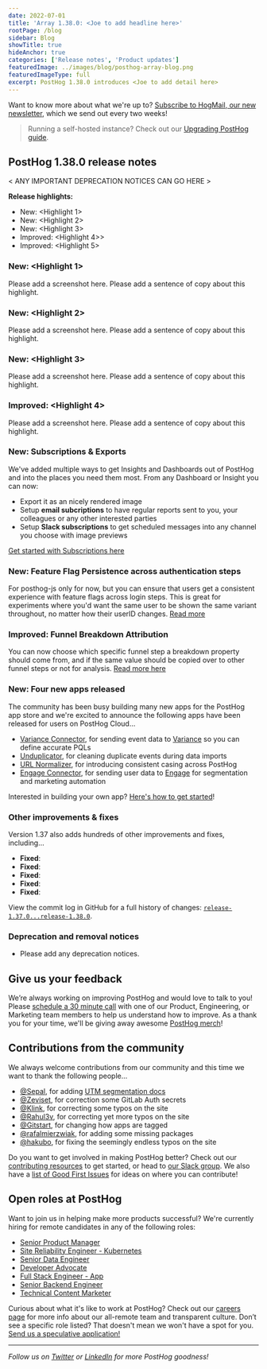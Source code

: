```yaml
---
date: 2022-07-01
title: 'Array 1.38.0: <Joe to add headline here>'
rootPage: /blog
sidebar: Blog
showTitle: true
hideAnchor: true
categories: ['Release notes', 'Product updates']
featuredImage: ../images/blog/posthog-array-blog.png
featuredImageType: full
excerpt: PostHog 1.38.0 introduces <Joe to add detail here>
---
```


Want to know more about what we're up to? [Subscribe to HogMail, our new newsletter](/newsletter), which we send out every two weeks!

> Running a self-hosted instance? Check out our [Upgrading PostHog guide](/docs/self-host/configure/upgrading-posthog).

## PostHog 1.38.0 release notes

< ANY IMPORTANT DEPRECATION NOTICES CAN GO HERE >

**Release highlights:**

- New: <Highlight 1>
- New: <Highlight 2>
- New: <Highlight 3>
- Improved: <Highlight 4>>
- Improved: <Highlight 5>

### New: <Highlight 1>

Please add a screenshot here.
Please add a sentence of copy about this highlight.

###  New: <Highlight 2>

Please add a screenshot here.
Please add a sentence of copy about this highlight.

### New: <Highlight 3>

Please add a screenshot here.
Please add a sentence of copy about this highlight.

### Improved: <Highlight 4>

Please add a screenshot here.
Please add a sentence of copy about this highlight.

### New: Subscriptions & Exports

We've added multiple ways to get Insights and Dashboards out of PostHog and into the places you need them most. From any Dashboard or Insight you can now:
- Export it as an nicely rendered image
- Setup **email subcriptions** to have regular reports sent to you, your colleagues or any other interested parties
- Setup **Slack subscriptions** to get scheduled messages into any channel you choose with image previews

[Get started with Subscriptions here](https://posthog.com/docs/user-guides/subscriptions)


### New: Feature Flag Persistence across authentication steps

For posthog-js only for now, but you can ensure that users get a consistent experience with feature flags across login steps. This is great for experiments where you'd want the same user to be shown the same variant throughout, no matter how their userID changes. [Read more](https://posthog.com/docs/user-guides/feature-flags#persisting-feature-flags-across-authentication-steps)

### Improved: Funnel Breakdown Attribution

You can now choose which specific funnel step a breakdown property should come from, and if the same value should be copied over to other funnel steps or not for analysis. [Read more here](https://posthog.com/docs/user-guides/funnels#choosing-breakdown-property-behaviour)

### New: Four new apps released

The community has been busy building many new apps for the PostHog app store and we're excited to announce the following apps have been released for users on PostHog Cloud...

- [Variance Connector](/apps/variance-connector), for sending event data to [Variance](https://www.variance.com/) so you can define accurate PQLs
- [Unduplicator](/apps/unduplicator), for cleaning duplicate events during data imports
- [URL Normalizer](/apps/url-normalizer), for introducing consistent casing across PostHog 
- [Engage Connector](/apps/engage-connector), for sending user data to [Engage](https://engage.so/) for segmentation and marketing automation

Interested in building your own app? [Here's how to get started](/docs/apps)!

### Other improvements & fixes

Version 1.37 also adds hundreds of other improvements and fixes, including...

-   **Fixed**: 
-   **Fixed**: 
-   **Fixed**: 
-   **Fixed**: 
-   **Fixed**: 

View the commit log in GitHub for a full history of changes: [`release-1.37.0...release-1.38.0`](https://github.com/PostHog/posthog/compare/release-1.37.0...release-1.38.0).

### Deprecation and removal notices

-  Please add any deprecation notices. 

## Give us your feedback

We’re always working on improving PostHog and would love to talk to you! Please [schedule a 30 minute call](https://calendly.com/posthog-feedback) with one of our Product, Engineering, or Marketing team members to help us understand how to improve. As a thank you for your time, we'll be giving away awesome [PostHog merch](https://merch.posthog.com)!

## Contributions from the community

We always welcome contributions from our community and this time we want to thank the following people...

- [@Sepal](https://github.com/sepal), for adding [UTM segmentation docs](/docs/user-guides/utm-segmentation)
- [@Zeviset](https://github.com/zevisert), for correction some GitLab Auth secrets
- [@Klink](https://github.com/klink), for correcting some typos on the site 
- [@Rahul3v](https://github.com/rahul3v), for correcting yet more typos on the site
- [@Gitstart](https://github.com/gitstart), for changing how apps are tagged
- [@rafalmierzwiak](https://github.com/rafalmierzwiak), for adding some missing packages
- [@hakubo](https://github.com/hakubo), for fixing the seemingly endless typos on the site

Do you want to get involved in making PostHog better? Check out our [contributing resources](/docs/contribute) to get started, or head to [our Slack group](/slack). We also have a [list of Good First Issues](https://github.com/PostHog/posthog/issues?q=is%3Aopen+is%3Aissue+label%3A%22good+first+issue%22) for ideas on where you can contribute!

## Open roles at PostHog

Want to join us in helping make more products successful? We're currently hiring for remote candidates in any of the following roles:

- [Senior Product Manager](https://apply.workable.com/posthog/j/7910AE1F46/)
- [Site Reliability Engineer - Kubernetes](https://apply.workable.com/posthog/j/071DD5C05A/)
- [Senior Data Engineer](https://apply.workable.com/posthog/j/F01772B948/)
- [Developer Advocate](https://apply.workable.com/posthog/j/2D2AC2E78F/)
- [Full Stack Engineer - App](https://apply.workable.com/posthog/j/2682B00B76/)
- [Senior Backend Engineer](https://apply.workable.com/posthog/j/A9CF0800AA/)
- [Technical Content Marketer](https://apply.workable.com/posthog/j/B0BD4E5115)

Curious about what it's like to work at PostHog? Check out our [careers page](https://posthog.com/careers) for more info about our all-remote team and transparent culture. Don’t see a specific role listed? That doesn't mean we won't have a spot for you. [Send us a speculative application!](mailto:careers@posthog.com)

<hr />

_Follow us on [Twitter](https://twitter.com/PostHog) or [LinkedIn](https://linkedin.com/company/posthog) for more PostHog goodness!_

<ArrayCTA />
